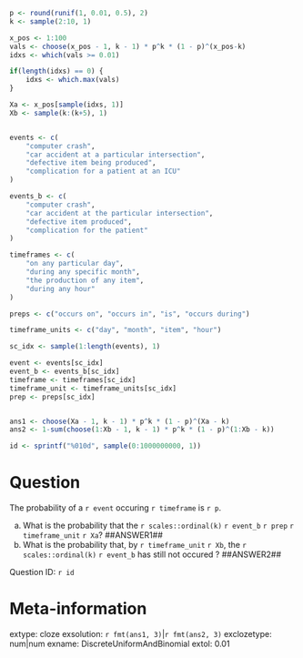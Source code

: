 ```r

p <- round(runif(1, 0.01, 0.5), 2)
k <- sample(2:10, 1)

x_pos <- 1:100
vals <- choose(x_pos - 1, k - 1) * p^k * (1 - p)^(x_pos-k)
idxs <- which(vals >= 0.01)

if(length(idxs) == 0) {
    idxs <- which.max(vals)
}

Xa <- x_pos[sample(idxs, 1)]
Xb <- sample(k:(k+5), 1)


events <- c(
    "computer crash",
    "car accident at a particular intersection",
    "defective item being produced",
    "complication for a patient at an ICU"
)

events_b <- c(
    "computer crash",
    "car accident at the particular intersection",
    "defective item produced",
    "complication for the patient"
)

timeframes <- c(
    "on any particular day",
    "during any specific month",
    "the production of any item",
    "during any hour"
)

preps <- c("occurs on", "occurs in", "is", "occurs during")

timeframe_units <- c("day", "month", "item", "hour")

sc_idx <- sample(1:length(events), 1)

event <- events[sc_idx]
event_b <- events_b[sc_idx]
timeframe <- timeframes[sc_idx]
timeframe_unit <- timeframe_units[sc_idx]
prep <- preps[sc_idx]


ans1 <- choose(Xa - 1, k - 1) * p^k * (1 - p)^(Xa - k)
ans2 <- 1-sum(choose(1:Xb - 1, k - 1) * p^k * (1 - p)^(1:Xb - k))

id <- sprintf("%010d", sample(0:1000000000, 1))

```

Question
========
The probability of a `r event` occuring `r timeframe` is `r p`.

a. What is the probability that the `r scales::ordinal(k)` `r event_b` `r prep` `r timeframe_unit` `r Xa`? ##ANSWER1##
b. What is the probability that, by `r timeframe_unit` `r Xb`, the `r scales::ordinal(k)` `r event_b` has still not occured ? ##ANSWER2##

Question ID: `r id`

Meta-information
================
extype: cloze
exsolution: `r fmt(ans1, 3)`|`r fmt(ans2, 3)`
exclozetype: num|num
exname: DiscreteUniformAndBinomial
extol: 0.01